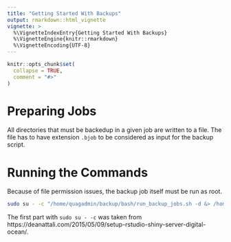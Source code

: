 ```yaml
---
title: "Getting Started With Backups"
output: rmarkdown::html_vignette
vignette: >
  %\VignetteIndexEntry{Getting Started With Backups}
  %\VignetteEngine{knitr::rmarkdown}
  %\VignetteEncoding{UTF-8}
---
```


```r
knitr::opts_chunk$set(
  collapse = TRUE,
  comment = "#>"
)
```


# Preparing Jobs
All directories that must be backedup in a given job are written to a file. The file has to have extension `.bjob` to be considered as input for the backup script.


# Running the Commands
Because of file permission issues, the backup job itself must be run as root. 

```bash
sudo su - -c "/home/quagadmin/backup/bash/run_backup_jobs.sh -d &> /home/quagadmin/backup/log/`date +'%Y%m%d%H%M%S'`_run_backup_jobs.log"
```

The first part with `sudo su - -c` was taken from https://deanattali.com/2015/05/09/setup-rstudio-shiny-server-digital-ocean/. 

